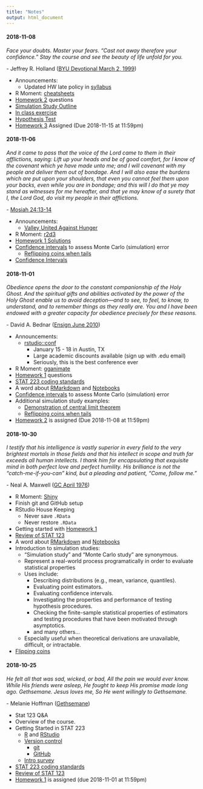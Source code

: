 ```yaml
---
title: "Notes"
output: html_document
---
```


<!--
Possible R Moments:
- opencpu
- htmlwidgets
- RMarkdown
- h2o
- drake
- charlatan


#### 2018-10-18

*My God hath been my support; he hath led me through mine afflictions in the 
wilderness; and he hath preserved me upon the waters of the great deep. He hath 
filled me with his love, even unto the consuming of my flesh. He hath confounded 
mine enemies, unto the causing of them to quake before me.*

\- [2 Nephi 4:20-22](https://www.lds.org/scriptures/bofm/2-ne/4.20-22)

+ Announcements
  + Final exam starts tomorrow at 8am and is due Monday (2018-10-22) at 11:59pm
  + No class on Tuesday (2018-10-23)
+ R Moment: [Hands-On Programming with R](https://rstudio-education.github.io/hopr/index.html)
+ Intro to the [Tidyverse](https://www.tidyverse.org)

![](data-science-workflow.png)

  + [Data sets](https://www.kaggle.com/datasets)
  + [NBA EDA](https://github.com/byu-stat-223/nba-players)
  + [Google Playstore EDA](https://github.com/byu-stat-223/google-playstore)

#### 2018-10-16

*Considering the Savior’s great promise for peace in this life and eternal life 
in the life to come, discipleship is a price worth paying. It is a price we cannot 
afford not to pay. By measure, the requirements of discipleship are much, much 
less than the promised blessings.*

\- James E. Faust ([GC October 2006](https://www.lds.org/general-conference/2006/10/discipleship?lang=eng))

+ Announcements
  + Final exam starts Friday at 8am and is due Monday (2018-10-22) at 11:59pm
+ [Homework 6](hw6.html) questions
+ Regular Expressions
  + [Goldman Sachs Poster](l11_gs_poster.jpg)
  + [Helpful resources](https://www.regular-expressions.info/) for regular expressions.
  + [Online tool](https://regexr.com/) for regular expressions
  + Web Scraping (baseball scores) ([Data](azd.html) | [Code](l11_baseball.R))
  + Centroids ([Data](EEH_clus4_331.rpt) | [R Code](l11_centroids.R) | [VIM](l11_centroids.vim))
  + Food ([Data](FOOD_DES.txt) | [Code](l11_food.R))
  + Hotdog ([Data](hotdog.txt) | [Code](l11_hotdog.R))
  + f1a9we_.ain ([Data](f1a9we_.ain.afasta) | [Code](l11_fasta.R))
  + Version Number ([lib1.jar](lib1.jar) | [lib2.jar](lib2.jar) | [Code](l11_version_number.R))

#### 2018-12-13

*The Lord is with us, mindful of us and blessing us in ways only He can do. Prayer can call down the strength and the revelation that we need to center our thoughts on Jesus Christ and His atoning sacrifice. The Lord knew that at times we would feel fear. I have been there and so have you, which is why the scriptures are replete with the Lord’s counsel:
“Be of good cheer, and do not fear.”*

\- Ronald A. Rasband ([GC October 2018](https://www.lds.org/general-conference/2018/10/be-not-troubled?lang=eng))

+ Announcements
  + [Big Mountain Data & Dev conference](https://www.utahgeekevents.com/events/big-mountain-data-dev/)
    + I'm speaking Friday morning at 10:45
  + I'm out of town next Tuesday (October 16) - Dr. Dahl will provide a guest lecture
+ R Moment: [RStudio SQL Integration](https://blog.rstudio.com/2018/10/02/rstudio-1-2-preview-sql/)
+ Exam Grade review
+ [Homework 5](hw5.html) questions
+ Introduction to [Permutation Tests](https://en.wikipedia.org/wiki/Resampling_(statistics)#Permutation_tests)
  + [Brothers](l10_brothers.nb.html)
  + [Faithful](l10_faithful.nb.html)
  + [GPA](l10_gpa.nb.html)
+ [Homework 6](hw6.html) Assigned (Due 2018-10-18 at 8pm)

#### 2018-12-11

*“All that we call human history -- money, poverty, ambition, war, prostitution, 
classes, empires, slavery -- [is] the long terrible story of man trying to find 
something other than God which will make him happy.”*

\- C.S. Lewis ([Mere Christianity](https://www.goodreads.com/quotes/401009-all-that-we-call-human-history--money-poverty-ambition-war-prostitution))

+ Announcements
  + [Big Mountain Data & Dev conference](https://www.utahgeekevents.com/events/big-mountain-data-dev/)
    + I'm speaking Friday morning at 10:45
  + I'm out of town next Tuesday (October 16) - you will have a guest lecture
+ R Moment: [plumber](https://www.rplumber.io/)
+ [Exam Walkthrough](exam1_solutions.html)
+ Bootstrap continued
  + [Memory loss](l08_memory.nb.html)
  + [Confidence interval](l08_ci.nb.html)
  + [Bootstrap coverage](l09_bs_coverage.nb.html)
  + [Bootstrap troubles](l09_bs_troubles.nb.html)
+ [Homework 5](hw5.html) questions

#### 2018-12-06

*Jesus provides the ultimate example of righteous responsiveness and willing submission as He suffered intense agony in Gethsemane.
“And when he was at the place, he said unto [His disciples], Pray that ye enter not into temptation.
“And he … kneeled down, and prayed,
“Saying, Father, if thou be willing, remove this cup from me: nevertheless not my will, but thine, be done.”
The Savior’s meekness in this eternally essential and excruciating experience demonstrates for each of us the importance of putting the wisdom of God above our own wisdom.*

\- David A. Bednar ([GC April 2018](https://www.lds.org/general-conference/2018/04/meek-and-lowly-of-heart?lang=eng))

+ Announcements
  + [General Conference](https://www.lds.org/liahona/2018/10/youth/5-ways-to-learn-from-general-conference?lang=eng&_r=1&cid=HP_FR-28-9-2018_dPTH_fLHNAxLIDyL2_) this weekend
  + Homework feedback
    + Git Pull
  + Avoid "Ammend previous commit"
  + [Big Mountain Data & Dev conference](https://www.utahgeekevents.com/events/big-mountain-data-dev/)
+ R Moment: [reticulate](https://rstudio.github.io/reticulate/)
+ [Homework 4](hw4_solutions.html) Walkthrough
+ Introduction to [Bootstrap](https://en.wikipedia.org/wiki/Bootstrapping_(statistics))
  + [Bootstrap confidence interval on mean](l08_mean.nb.html)
  
+ [Homework 5](hw5.html) Assigned (Due 2018-10-11 at 8pm)


#### 2018-12-04

*Therefore, dearly beloved brethren, let us cheerfully do all things that lie in
our power; and then may we stand still, with the utmost assurance, to see the 
salvation of God, and for his arm to be revealed.*

\- [Doctrine and Covenants 123:17](https://www.lds.org/scriptures/dc-testament/dc/123.17)

+ [Midterm Exam](exam1.html) (Due 2018-10-04 at 8am)

#### 2018-11-27

+ Class canceled on the 29th for the exam

*in coming days, it will not be possible to survive spiritually without the 
guiding, directing, comforting, and constant influence of the Holy Ghost.*

\- Russel M. Nelson ([GC April 2018](https://www.lds.org/general-conference/2018/04/revelation-for-the-church-revelation-for-our-lives?lang=eng))

+ Announcements
  + Homework Feedback
    + Git Pull old repositories to see specific feedback (`feedback.txt`)
  + First exam takes place next Tuesday (2018-10-02) starting at 8am
    + Exam administered and submitted through GitHub
    + Commit and push early, and often
    + Open notes, open internet - not open neighbor
    + 48 hours to complete
    + Plan on ~2 hours
    + 2 multi-part simulation studies
    + No class next Tuesday (2018-10-02)
  + Reminders:
    + Ensure that you double check your HW in a clean environment before submitting
    + If you're using RStudio Projects (as recommended) there is no need for `setwd()`
    + Make sure you know when to use the mean confidence interval formula and when 
    to use the proportion confidence interval formula.
    + If you find yourself copying and pasting code, think about whether or not
    you can create a function for what you're trying to do.
+ R Moment: [TensorFlow](https://tensorflow.rstudio.com)
+ [Homework 3](hw3.html) Questions
+ Finish [simulation study for linear regression](l06_regression.nb.html)
+ Simulation studies for hypothesis testing:
  + [Z-test on proportions](l07_ztest_prop.nb.html)
  + [M&M Experiment](l07_mm.nb.html)
+ [Homework 4](hw4.html) Assigned (Due 2018-10-04 at 8pm)


#### 2018-11-15

*Thus we may see that the Lord is merciful unto all who will, in the sincerity of
their hearts, call upon his holy name.
Yea, thus we see that the gate of heaven is open unto all, even to those who will 
believe on the name of Jesus Christ, who is the Son of God.*

\- [Helaman 3:27-28](https://www.lds.org/languages/eng/content/scriptures/bofm/hel/3)

+ Announcements:
  + Tom office hours update
  + First exam takes place next Tuesday (2018-10-02) starting at 8am
    + Exam administered and submitted through GitHub
    + Commit and push early, and often
    + Open notes, open internet - not open neighbor
    + 48 hours to complete
    + Plan on ~2 hours
    + No class next Tuesday (2018-10-02)
+ R Moment: [blogdown](https://bookdown.org/yihui/blogdown/)  
+ [Homework 3](hw3.html) Questions
+ [Hypothesis Testing for Population Mean](l05_mean.nb.html)
+ [Simulation study for simple linear regression](l06_regression.nb.html)

#### 2018-11-13

*If sometimes the harder you try, the harder it gets, take heart. So it has been
with the best people who ever lived.*

\- Jeffrey R. Holland ([Ensign February 1984](https://www.lds.org/languages/eng/content/ensign/1984/02/the-inconvenient-messiah))

+ Announcements:

  [![](https://imgs.xkcd.com/comics/curve_fitting.png)](https://xkcd.com/2048/)
  + Come during scheduled office hours or email ahead of time
+ R Moment: [Local Interpretable Model-agnostic Explanations (lime)](https://github.com/thomasp85/lime)
+ [Simulation Study Outline](sim-study-outline.html)
+ [In class exercise](l05_practice.nb.html)
+ [Homework 2](hw2.html) Questions
+ [Hypothesis Test](l05_mean.nb.html)
+ [Homework 3](hw3.html) Assigned (Due 2018-09-27 at 8pm)
-->

#### 2018-11-08

*Face your doubts. Master your fears. “Cast not away therefore your confidence.”
Stay the course and see the beauty of life unfold for you.*

\- Jeffrey R. Holland ([BYU Devotional March 2, 1999](https://speeches.byu.edu/talks/jeffrey-r-holland_cast-not-away-therefore-your-confidence/))

+ Announcements:
  + Updated HW late policy in [syllabus](syllabus.html)
+ R Moment: [cheatsheets](https://www.rstudio.com/resources/cheatsheets/)
+ [Homework 2](hw2.html) questions
+ [Simulation Study Outline](sim-study-outline.html)
+ [In class exercise](l05_practice.nb.html)
+ [Hypothesis Test](l05_mean.nb.html)
+ [Homework 3](hw3.html) Assigned (Due 2018-11-15 at 11:59pm)

#### 2018-11-06

*And it came to pass that the voice of the Lord came to them in their afflictions, saying: Lift up your heads and be of good comfort, for I know of the covenant which ye have made unto me; and I will covenant with my people and deliver them out of bondage. And I will also ease the burdens which are put upon your shoulders, that even you cannot feel them upon your backs, even while you are in bondage; and this will I do that ye may stand as witnesses for me hereafter, and that ye may know of a surety that I, the Lord God, do visit my people in their afflictions.*

\- [Mosiah 24:13-14](https://www.lds.org/scriptures/bofm/mosiah/24.13-14?lang=eng)

+ Announcements:
  + [Valley United Against Hunger](http://studentalumni.byu.edu/events/valley-united-against-hunger)
+ R Moment: [r2d3](https://rstudio.github.io/r2d3/)
+ [Homework 1 Solutions](hw1_solutions.html)
+ [Confidence intervals](http://onlinestatbook.com/2/estimation/mean.html) to 
assess Monte Carlo (simulation) error
  + [Reflipping coins when tails](l03_flipping_coins.nb.html)
+ [Confidence Intervals](l04_ci.nb.html)

#### 2018-11-01

*Obedience opens the door to the constant companionship of the Holy Ghost. And 
the spiritual gifts and abilities activated by the power of the Holy Ghost enable 
us to avoid deception—and to see, to feel, to know, to understand, and to remember 
things as they really are. You and I have been endowed with a greater capacity for 
obedience precisely for these reasons.*

\- David A. Bednar ([Ensign June 2010](https://www.lds.org/ensign/2010/06/things-as-they-really-are?lang=eng))

+ Announcements:
  + [rstudio::conf](https://www.rstudio.com/conference/)
    + January 15 - 18 in Austin, TX
    + Large academic discounts available (sign up with .edu email)
    + Seriously, this is the best conference ever
+ R Moment: [gganimate](https://github.com/thomasp85/gganimate)
+ [Homework 1](hw1.html) questions
+ [STAT 223 coding standards](coding-standards.html)
+ A word about [RMarkdown](https://rmarkdown.rstudio.com/) and 
[Notebooks](https://rmarkdown.rstudio.com/r_notebooks)
+ [Confidence intervals](http://onlinestatbook.com/2/estimation/mean.html) to 
assess Monte Carlo (simulation) error
+ Additional simulation study examples:
  + [Demonstration of central limit theorem](l03_central_limit_theorem.nb.html)
  + [Reflipping coins when tails](l03_flipping_coins.nb.html)
+ [Homework 2](hw2.html) is assigned (Due 2018-11-08 at 11:59pm)

#### 2018-10-30

*I testify that his intelligence is vastly superior in every field to the very 
brightest mortals in those fields and that his intellect in scope and truth far 
exceeds all human intellects. I thank him for encapsulating that exquisite mind 
in both perfect love and perfect humility. His brilliance is not the 
“catch-me-if-you-can” kind, but a pleading and patient, “Come, follow me.”*

\- Neal A. Maxwell ([GC April 1976](https://www.lds.org/general-conference/1976/04/jesus-of-nazareth-savior-and-king?lang=eng))

+ R Moment: [Shiny](http://shiny.rstudio.com/gallery/)
+ Finish git and GitHub setup
+ RStudio House Keeping
  + Never save `.RData`
  + Never restore `.RData`
+ Getting started with [Homework 1](hw1.html)
+ [Review of STAT 123](l01_review.nb.html)
+ A word about [RMarkdown](https://rmarkdown.rstudio.com/) and 
[Notebooks](https://rmarkdown.rstudio.com/r_notebooks)
+ Introduction to simulation studies:
  + "Simulation study" and "Monte Carlo study" are synonymous.
  + Represent a real-world process programatically in order to evaluate statistical
  properties
  + Uses include:
    + Describing distributions (e.g., mean, variance, quantiles).
    + Evaluating point estimators.
    + Evaluating confidence intervals.
    + Investigating the properties and performance of testing hypothesis procedures.
    + Checking the finite-sample statistical properties of estimators and testing 
    procedures that have been motivated through asymptotics.
    + and many others...
  + Especially useful when theoretical derivations are unavailable, difficult, 
    or intractable.
+ [Flipping coins](l02_coins.nb.html)


#### 2018-10-25

*He felt all that was sad, wicked, or bad,
All the pain we would ever know.
While His friends were asleep, He fought to keep
His promise made long ago.
Gethsemane. Jesus loves me,
So He went willingly to Gethsemane.*

\- Melanie Hoffman ([Gethsemane](https://www.lds.org/friend/2018/03/gethsemane?lang=eng))

+ Stat 123 Q&A
+ Overview of the course.
+ Getting Started in STAT 223
  + [R](https://cran.r-project.org) and 
  [RStudio](https://www.rstudio.com/products/rstudio/download/preview/)
  + [Version control](http://happygitwithr.com/)
    + [git](https://git-scm.com)
    + [GitHub](https://github.com)
  + [Intro survey](https://goo.gl/forms/UXP7YiTUZ7yUZqJf1)
+ [STAT 223 coding standards](coding-standards.html)
+ [Review of STAT 123](l01_review.nb.html)
+ [Homework 1](hw1.html) is assigned (due 2018-11-01 at 11:59pm)
